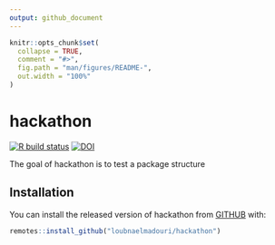 ```yaml
---
output: github_document
---
```


<!-- README.md is generated from README.Rmd. Please edit that file -->

```r
knitr::opts_chunk$set(
  collapse = TRUE,
  comment = "#>",
  fig.path = "man/figures/README-",
  out.width = "100%"
)
```

# hackathon

<!-- badges: start -->
[![R build status](https://github.com/loubnaelmadouri/hackathon/workflows/R-CMD-check/badge.svg)](https://github.com/loubnaelmadouri/hackathon/actions)
[![DOI](https://zenodo.org/badge/305985537.svg)](https://zenodo.org/badge/latestdoi/305985537)
<!-- badges: end -->

The goal of hackathon is to test a package structure

## Installation

You can install the released version of hackathon from [GITHUB](https://github.com/loubnaelmadouri/hackathon) with:

``` r
remotes::install_github("loubnaelmadouri/hackathon")
```
